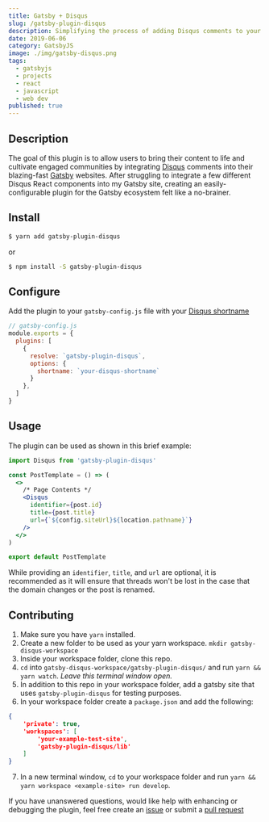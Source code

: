 ```yaml
---
title: Gatsby + Disqus
slug: /gatsby-plugin-disqus
description: Simplifying the process of adding Disqus comments to your Gatsby website
date: 2019-06-06
category: GatsbyJS
image: ./img/gatsby-disqus.png
tags:
  - gatsbyjs
  - projects
  - react
  - javascript
  - web dev
published: true
---
```



## Description  
The goal of this plugin is to allow users to bring their content to life and cultivate engaged communities by integrating [Disqus](https://disqus.com/) comments into their blazing-fast [Gatsby](https://www.gatsbyjs.org/) websites. After struggling to integrate a few different Disqus React components into my Gatsby site, creating an easily-configurable plugin for the Gatsby ecosystem felt like a no-brainer.  

## Install  
```bash
$ yarn add gatsby-plugin-disqus
```  
or  
```bash
$ npm install -S gatsby-plugin-disqus
```

## Configure  

Add the plugin to your `gatsby-config.js` file with your [Disqus shortname](https://help.disqus.com/installation/whats-a-shortname)  

```jsx
// gatsby-config.js
module.exports = {
  plugins: [
    {
      resolve: `gatsby-plugin-disqus`,
      options: {
        shortname: `your-disqus-shortname`
      }
    },
  ]
}
```

## Usage  

The plugin can be used as shown in this brief example:  

```jsx
import Disqus from 'gatsby-plugin-disqus'

const PostTemplate = () => (
  <>
    /* Page Contents */
    <Disqus 
      identifier={post.id}
      title={post.title}
      url={`${config.siteUrl}${location.pathname}`}
    />
  </>
)

export default PostTemplate
```

While providing an `identifier`, `title`, and `url` are optional, it is recommended as it will ensure that threads won't be lost in the case that the domain changes or the post is renamed.

## Contributing  

  1. Make sure you have `yarn` installed.
  2. Create a new folder to be used as your yarn workspace. `mkdir gatsby-disqus-workspace`
  3. Inside your workspace folder, clone this repo.
  4. `cd` into `gatsby-disqus-workspace/gatsby-plugin-disqus/` and run `yarn && yarn watch`. *Leave this terminal window open.*
  5. In addition to this repo in your workspace folder, add a gatsby site that uses `gatsby-plugin-disqus` for testing purposes.
  6. In your workspace folder create a `package.json` and add the following:
```json
{
	'private': true,
	'workspaces': [
		'your-example-test-site',
		'gatsby-plugin-disqus/lib'
	]
}
```
  7. In a new terminal window, `cd` to your workspace folder and run `yarn && yarn workspace <example-site> run develop`.

If you have unanswered questions, would like help with enhancing or debugging the plugin, feel free create an [issue](https://github.com/tterb/gatsby-plugin-disqus/issues/new) or submit a [pull request](https://github.com/tterb/gatsby-plugin-disqus/pulls)  
